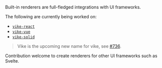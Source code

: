 
Built-in renderers are full-fledged integrations with UI frameworks.

The following <Link text="integrations" href="/vike-packages" /> are currently being worked on:
 - [`vike-react`](https://github.com/vikejs/vike-react)
 - [`vike-vue`](https://github.com/vikejs/vike-vue)
 - [`vike-solid`](https://github.com/magne4000/vike-solid)

> Vike is the upcoming new name for vike, see [#736](https://github.com/brillout/vike/issues/736).

Contribution welcome to create renderers for other UI frameworks such as Svelte.
